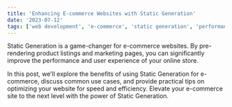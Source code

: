 ```yaml
---
title: 'Enhancing E-commerce Websites with Static Generation'
date: '2023-07-12'
tags: ['web development', 'e-commerce', 'static generation', 'performance']
---
```


Static Generation is a game-changer for e-commerce websites. By pre-rendering product listings and marketing pages, you can significantly improve the performance and user experience of your online store.

In this post, we'll explore the benefits of using Static Generation for e-commerce, discuss common use cases, and provide practical tips on optimizing your website for speed and efficiency. Elevate your e-commerce site to the next level with the power of Static Generation.
